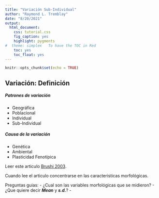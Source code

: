 ```yaml
---
title: "Variación Sub-Individual"
author: "Raymond L. Tremblay"
date: "8/20/2021"
output:
  html_document:
    css: tutorial.css
    fig_caption: yes
    highlight: pygments
#  theme: simplex   To have the TOC in Red
    toc: yes
    toc_float: yes
---
```


```r
knitr::opts_chunk$set(echo = TRUE)
```

## Variación: Definición

##### Patrones de variación

+ Geográfica
+ Poblacional
+ Individual
+ Sub-Individual

##### Causa de la variación

+ Genética
+ Ambiental
+ Plasticidad Fenotípica


Leer este articulo [Brushi 2003](PDF/2003AnnBotanyRoveri.pdf).
 
 Cuando lee el articulo concentrarse en las caracteristicas morfológicas. 
 
 Preguntas guias:
       - ¿Cual son las variables morfológicas que se midieron?
       - ¿Que quiere decir ***Mean*** y  ***s.d.***?
       - 
       
